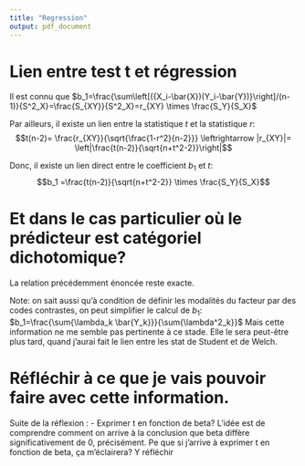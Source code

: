 ```yaml
---
title: "Regression"
output: pdf_document
---
```


# Lien entre test t et régression

Il est connu que $b_1=\frac{\sum\left[({X_i-\bar{X})(Y_i-\bar{Y})}\right]/(n-1)}{S^2_X}=\frac{S_{XY}}{S^2_X}=r_{XY} \times \frac{S_Y}{S_X}$

Par ailleurs, il existe un lien entre la statistique $t$ et la statistique $r$: $$t(n-2)= \frac{r_{XY}}{\sqrt{\frac{1-r^2}{n-2}}} \leftrightarrow |r_{XY}|= \left|\frac{t(n-2)}{\sqrt{n+t^2-2}}\right|$$

Donc, il existe un lien direct entre le coefficient $b_1$ et $t$: 
$$b_1 =\frac{t(n-2)}{\sqrt{n+t^2-2}} \times \frac{S_Y}{S_X}$$

# Et dans le cas particulier où le prédicteur est catégoriel dichotomique?

La relation précédemment énoncée reste exacte. 

Note: on sait aussi qu'à condition de définir les modalités du facteur par des codes contrastes, on peut simplifier le calcul de $b_1$: $b_1=\frac{\sum{\lambda_k \bar{Y_k}}}{\sum{\lambda^2_k}}$
Mais cette information ne me semble pas pertinente à ce stade. Elle le sera peut-être plus tard, quand j'aurai fait le lien entre les stat de Student et de Welch.

# Réfléchir à ce que je vais pouvoir faire avec cette information.

Suite de la réflexion : 
- Exprimer t en fonction de beta? L'idée est de comprendre comment on arrive à la conclusion que beta diffère significativement de 0, précisément. Pe que si j'arrive à exprimer t en fonction de beta, ça m'éclairera? Y réfléchir